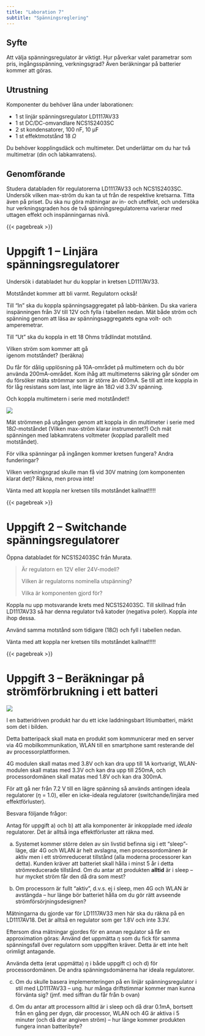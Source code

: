 ```yaml
---
title: "Laboration 7"
subtitle: "Spänningsreglering"
---
```


\maketitle

## Syfte

Att välja spänningsregulator är viktigt.
Hur påverkar valet parametrar som pris, ingångsspänning, verkningsgrad?
Även beräkningar på batterier kommer att göras.


## Utrustning

Komponenter du behöver låna under laborationen:

  * 1 st linjär spänningsregulator LD1117AV33
  * 1 st DC/DC-omvandlare NCS1S2403SC
  * 2 st kondensatorer, 100 nF, 10 µF
  * 1 st effektmotstånd 18 $\Omega$

Du behöver kopplingsdäck och multimeter. Det underlättar om du har två multimetrar (din och labkamratens).


## Genomförande

Studera databladen för regulatorerna LD1117AV33 och NCS1S2403SC.
Undersök vilken max-ström du kan ta ut från de respektive kretsarna.
Titta även på priset.
Du ska nu göra mätningar av in- och uteffekt, och undersöka hur verkningsgraden hos de två spänningsregulatorerna varierar med uttagen effekt och inspänningarnas nivå.


{{< pagebreak >}}











# Uppgift 1 -- Linjära spänningsregulatorer

Undersök i databladet hur du kopplar in kretsen LD1117AV33.

::::::{.column-margin}
:::{.callout-warning title="**OBS!**"}
Motståndet kommer att bli varmt.
Regulatorn också!
:::
::::::

Till "In" ska du koppla spänningsaggregatet på labb-bänken.
Du ska variera inspänningen från 3V till 12V och fylla i tabellen nedan. Mät både ström och spänning genom att läsa av spänningsaggregatets egna volt- och amperemetrar.

Till ”Ut” ska du koppla in ett 18 Ohms trådlindat motstånd.

\vspace{5mm}

| Vilken ström som kommer att gå 
| igenom motståndet? (beräkna) \ansline{35mm}

\vspace{5mm}

::::::{.column-margin}
:::{.callout-warning title="**OBS!**"}
Du får för dålig upplösning på 10A-området på multimetern och du bör använda 200mA-området.
Kom ihåg att multimeterns säkring går sönder om du försöker mäta strömmar som är större än 400mA.
Se till att inte koppla in för låg resistans som last, inte lägre än 18$\Omega$ vid 3.3V spänning.

Och koppla multimetern i serie med motståndet!!
:::
::::::

![](img7/image1.png)

Mät strömmen på utgången genom att koppla in din multimeter i serie med 18$\Omega$-motståndet (Vilken max-ström klarar instrumentet?)
Och mät spänningen med labkamratens voltmeter (kopplad parallellt med motståndet).


\vspace{5mm}

\begin{TAB}(c,20mm,20mm)[5pt]{|r|c|c|c|c|c|c|}{|c|c|c|c|c|c|c|c|c|c|c|}
  \normalsize{\ix{V}{in}} & \normalsize{\ix{I}{in}} & \normalsize{\ix{P}{in}} & \normalsize{\ix{V}{ut}} & \normalsize{\ix{I}{ut}} & \normalsize{\ix{P}{ut}} & \normalsize{$\eta$} \\
  \normalsize{ 3 V} & & & & & & \\
  \normalsize{ 4 V} & & & & & & \\
  \normalsize{ 5 V} & & & & & & \\
  \normalsize{ 6 V} & & & & & & \\
  \normalsize{ 7 V} & & & & & & \\
  \normalsize{ 8 V} & & & & & & \\
  \normalsize{ 9 V} & & & & & & \\
  \normalsize{10 V} & & & & & & \\
  \normalsize{11 V} & & & & & & \\
  \normalsize{12 V} & & & & & & \\
\end{TAB}


[\notes{4}{\marginparwidth}]{.aside}För vilka spänningar på ingången kommer kretsen fungera? Andra funderingar?

Vilken verkningsgrad skulle man få vid 30V matning (om komponenten klarat det)?
Räkna, men prova inte!

\vfill

:::{.callout-warning title="**OBS!**"}
Vänta med att koppla ner kretsen tills motståndet kallnat!!!!!
:::

{{< pagebreak >}}










# Uppgift 2 -- Switchande spänningsregulatorer

Öppna databladet för NCS1S2403SC från Murata.

>
> Är regulatorn en 12V eller 24V-modell?[\ansline{35mm}]{.aside}
>
> Vilken är regulatorns nominella utspänning?[\ansline{35mm}]{.aside}
>
> Vilka \ix{V}{in} är komponenten gjord för?[\ansline{35mm}]{.aside}
> 


Koppla nu upp motsvarande krets med NCS1S2403SC.
Till skillnad från LD1117AV33 så har denna regulator två katoder (negativa poler).
Koppla *inte* ihop dessa.

Använd samma motstånd som tidigare (18$\Omega$) och fyll i tabellen nedan.

\begin{TAB}(c,20mm,20mm)[5pt]{|r|c|c|c|c|c|c|}{|c|c|c|c|c|c|c|c|c|c|c|}
  \normalsize{\ix{V}{in}} & \normalsize{\ix{I}{in}} & \normalsize{\ix{P}{in}} & \normalsize{\ix{V}{ut}} & \normalsize{\ix{I}{ut}} & \normalsize{\ix{P}{ut}} & \normalsize{$\eta$} \\
  \normalsize{ 7 V} & & & & & & \\
  \normalsize{ 8 V} & & & & & & \\
  \normalsize{ 9 V} & & & & & & \\
  \normalsize{10 V} & & & & & & \\
  \normalsize{11 V} & & & & & & \\
  \normalsize{12 V} & & & & & & \\
  \normalsize{15 V} & & & & & & \\
  \normalsize{20 V} & & & & & & \\
  \normalsize{25 V} & & & & & & \\
  \normalsize{30 V} & & & & & & \\
\end{TAB}

:::{.callout-warning title="**OBS!**"}
Vänta med att koppla ner kretsen tills motståndet kallnat!!!!!
:::

{{< pagebreak >}}











# Uppgift 3 -- Beräkningar på strömförbrukning i ett batteri

:::{.column-margin}
![](img7/image2.png)
:::
I en batteridriven produkt har du ett icke laddningsbart litiumbatteri, märkt som det i bilden.


Detta batteripack skall mata en produkt som kommunicerar med en server via 4G mobilkommunikation, WLAN till en smartphone samt resterande del av processorplattformen.

4G modulen skall matas med 3.8V och kan dra upp till 1A kortvarigt, WLAN-modulen skall matas med 3.3V och kan dra upp till 250mA, och processordomänen skall matas med 1.8V och kan dra 300mA.

För att gå ner från 7.2 V till en lägre spänning så används antingen ideala regulatorer ($\eta$ = 1.0), eller en icke-ideala regulatorer (switchande/linjära med effektförluster).

Besvara följande frågor:

:::{.column-margin}
Antag för uppgift a) och b) att alla komponenter är inkopplade med *ideala* regulatorer.
Det är alltså inga effektförluster att räkna med.
:::


  a) Systemet kommer större delen av sin livstid befinna sig i ett "sleep"-läge, där 4G och WLAN är helt avslagna, men processordomänen är aktiv men i ett strömreducerat tillstånd (alla moderna processorer kan detta).
    Kunden kräver att batteriet skall hålla i minst 5 år i detta strömreducerade tillstånd.
    Om du antar att produkten **alltid** är i sleep -- hur mycket ström får den då dra som mest?


  b) Om processorn är fullt "aktiv", d.v.s. ej i sleep, men 4G och WLAN är avstängda – hur länge bör batteriet hålla om du gör rätt avseende strömförsörjningsdesignen?



:::{.column-margin}
Mätningarna du gjorde var för LD1117AV33 men här ska du räkna på en LD1117AV18.
Det är alltså en regulator som ger 1.8V och inte 3.3V. 

Eftersom dina mätningar gjordes för en annan regulator så får en approximation göras:
Använd det uppmätta $\eta$ som du fick för samma spänningsfall över regulatorn som uppgiften kräver.
Detta är ett inte helt orimligt antagande.

Använda detta (erat uppmätta) $\eta$ i både uppgift c) och d) för processordomänen.
De andra spänningsdomänerna har ideala regulatorer.
:::


  c) Om du skulle basera implementeringen på en linjär spänningsregulator i stil med LD1117AV33 – ung. hur många driftstimmar kommer man kunna förvänta sig?
    (jmf. med siffran du får från b ovan)


  d) Om du antar att processorn alltid är i sleep och då drar 0.1mA, bortsett från en gång per dygn, där processor, WLAN och 4G är aktiva i 5 minuter (och då drar angiven ström) -- hur länge kommer produkten fungera innan batteribyte?


